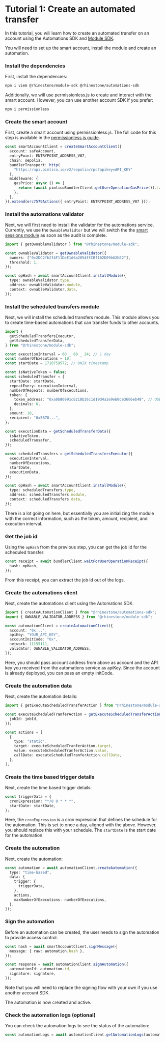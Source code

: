 
# Tutorial 1: Create an automated transfer

In this tutorial, you will learn how to create an automated transfer on an account using the Automations SDK and [Module SDK](/module-sdk).

You will need to set up the smart account, install the module and create an automation.

<Steps>

### Install the dependencies

First, install the dependencies:

```sh npm2yarn
npm i viem @rhinestone/module-sdk @rhinestone/automations-sdk
```

Additionally, we will use permissionless.js to create and interact with the smart account. However, you can use another account SDK if you prefer:

```sh npm2yarn
npm i permissionless
```

### Create the smart account

First, create a smart account using permissionless.js. The full code for this step is available in the [permissionless.js guide](/module-sdk/account-sdks/permissionless).

```typescript copy
const smartAccountClient = createSmartAccountClient({
  account: safeAccount,
  entryPoint: ENTRYPOINT_ADDRESS_V07,
  chain: sepolia,
  bundlerTransport: http(
    "https://api.pimlico.io/v2/sepolia/rpc?apikey=API_KEY"
  ),
  middleware: {
    gasPrice: async () => {
      return (await pimlicoBundlerClient.getUserOperationGasPrice()).fast;
    },
  },
}).extend(erc7579Actions({ entryPoint: ENTRYPOINT_ADDRESS_V07 }));
```

### Install the automations validator

Next, we will first need to install the validator for the automations service. Currently, we use the `OwnableValidtor` but we will switch the the [smart sessions module](https://github.com/erc7579/smartsessions/) as soon as the audit is complete.

```typescript copy
import { getOwnableValidator } from "@rhinestone/module-sdk";

const ownableValidator = getOwnableValidator({
  owners: ["0x2DC2fb2f4F11DeE1d6a2054ffCBf102D09b62bE2"],
  threshold: 1,
});

const opHash = await smartAccountClient.installModule({
  type: ownableValidator.type,
  address: ownableValidator.module,
  context: ownableValidator.data,
});
```

### Install the scheduled transfers module

Next, we will install the scheduled transfers module. This module allows you to create time-based automations that can transfer funds to other accounts.

```typescript copy
import {
  getScheduledTransfersExecutor,
  getScheduledTransferData,
} from "@rhinestone/module-sdk";

const executionInterval = 60 _ 60 _ 24; // 1 day
const numberOfExecutions = 10;
const startDate = 1710759572; // UNIX timestamp

const isNativeToken = false;
const scheduledTransfer = {
  startDate: startDate,
  repeatEvery: executionInterval,
  numberOfRepeats: numberOfExecutions,
  token: {
    token_address: "0xa0b86991c6218b36c1d19d4a2e9eb0ce3606eb48", // USDC
    decimals: 6,
  },
  amount: 10,
  recipient: "0x5678...",
};

const executionData = getScheduledTransferData({
  isNativeToken,
  scheduledTransafer,
});

const scheduledTransfers = getScheduledTransfersExecutor({
  executionInterval,
  numberOfExecutions,
  startDate,
  executionData,
});

const opHash = await smartAccountClient.installModule({
  type: scheduledTransfers.type,
  address: scheduledTransfers.module,
  context: scheduledTransfers.data,
});
```

There is a lot going on here, but essentially you are initializing the module with the correct information, such as the token, amount, recipient, and execution interval.

### Get the job id

Using the `opHash` from the previous step, you can get the job id for the scheduled transfer:

```typescript copy
const receipt = await bundlerClient.waitForUserOperationReceipt({
  hash: opHash,
});
```

From this receipt, you can extract the job id out of the logs.

### Create the automations client

Next, create the automations client using the Automations SDK.

```typescript copy
import { createAutomationClient } from "@rhinestone/automations-sdk";
import { OWNABLE_VALIDATOR_ADDRESS } from "@rhinestone/module-sdk";

const automationClient = createAutomationClient({
  account: "0x...",
  apiKey: "YOUR_API_KEY",
  accountInitCode: "0x",
  network: 11155111,
  validator: OWNABLE_VALIDATOR_ADDRESS,
});
```

Here, you should pass account address from above as account and the API key you received from the automations service as apiKey. Since the account is already deployed, you can pass an empty initCode.

### Create the automation data

Next, create the automation details:

```typescript
import { getExecuteScheduledTransferAction } from "@rhinestone/module-sdk";

const executeScheduledTranferAction = getExecuteScheduledTransferAction({
  jobId: jobId,
});

const actions = [
  {
    type: "static",
    target: executeScheduledTranferAction.target,
    value: executeScheduledTranferAction.value,
    callData: executeScheduledTranferAction.callData,
  },
];
```

### Create the time based trigger details

Next, create the time based trigger details:

```typescript
const triggerData = {
  cronExpression: "*/0 0 * * *",
  startDate: startDate,
};
```

Here, the `cronExpression` is a cron expression that defines the schedule for the automation. This is set to once a day, aligned with the above. However, you should replace this with your schedule. The `startDate` is the start date for the automation.

### Create the automation

Next, create the automation:

```typescript
const automation = await automationClient.createAutomation({
  type: "time-based",
  data: {
    trigger: {
      triggerData,
    },
    actions,
    maxNumberOfExecutions: numberOfExecutions,
  },
});
```

### Sign the automation

Before an automation can be created, the user needs to sign the automation to provide access control.

```typescript
const hash = await smartAccountClient.signMessage({
  message: { raw: automation.hash },
});

const response = await automationClient.signAutomation({
  automationId: automation.id,
  signature: signature,
});
```

Note that you will need to replace the signing flow with your own if you use another account SDK.

The automation is now created and active.

### Check the automation logs (optional)

You can check the automation logs to see the status of the automation:

```typescript
const automationLogs = await automationClient.getAutomationLogs(automation.id);
```

</Steps>
